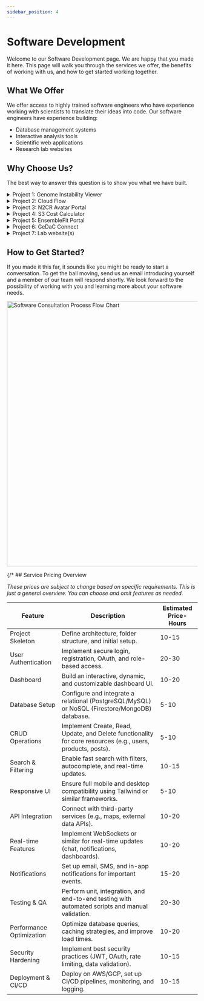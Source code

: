 ```yaml
---
sidebar_position: 4
---
```


# Software Development

Welcome to our Software Development page. We are happy that you made it here. This page will walk you through the services we offer, the benefits of working with us, and how to get started working together.

## What We Offer

We offer access to highly trained software engineers who have experience working with scientists to translate their ideas into code. Our software engineers have experience building:

- Database management systems
- Interactive analysis tools
- Scientific web applications
- Research lab websites

## Why Choose Us?

The best way to answer this question is to show you what we have built.

<details>

<summary>Project 1: Genome Instability Viewer</summary>

[**Genome Instability Viewer**](https://cnavisualizer.pittlabgenomics.com/home) is an interactive web application that integrates genomic instability scores and copy number signatures with molecular and clinical features from patient data.

</details>

<details>

<summary>Project 2: Cloud Flow</summary>

[**CloudFlow**](https://www.cloudflow.gedac.org/) is a web application that allows NUS faculty, staff and students to run best-practice bioinformatic pipelines in the cloud. For more information about this application, please visit our [online documentation](https://docs.cloudflow.gedac.org/)

</details>

<details>

<summary>Project 3: N2CR Avatar Portal</summary>

[**N2CR Avatar Portal**](https://n2cr.gedac.org/login) is a web application that allows users to add, update, and query model records from the N2CR patient-derived-model database. For more information about this application, please visit our [online documentation](https://n2cr.gedac.org/guide).

</details>


<details>

<summary>Project 4: S3 Cost Calculator</summary>

[**S3 Calculator**](https://www.s3.gedac.org/) is a web application written in Python that helps researchers estimate the cost of storing and retrieving genomic data from different Amazon S3 storage classes. 

</details>
<details>
<summary>Project 5: EnsembleFit Portal</summary>

[**EnsembleFit**](https://www.ensemblefit.pittlabgenomics.com/) Implemented the MutSig web-app as part of the EnsembleFit project, enabling users to process, analyze, and download mutation signature insights.

</details>

<details>
<summary>Project 6: GeDaC Connect</summary>

[**GeDaC Connect**](https://connect.gedac.org/) is a platform that allows users to track, manage and analyze data received by our sequencing provider in Singapore.

</details>

<details>

<summary>Project 7: Lab website(s)</summary>

We develop professional websites for academic labs that effectively showcase their research, team members, and publications.  Check out a sample of our work by viewing the lab website of [**Dr. Jason J. Pitt**](https://www.pittlabgenomics.com/) from the Cancer Science Institute of Singapore.

</details>

## How to Get Started?

If you made it this far, it sounds like you might be ready to start a conversation. To get the ball moving, send us an email introducing yourself and a member of our team will respond shortly. We look forward to the possibility of working with you and learning more about your software needs.

<img 
    src={flowChartImage}
    alt="Software Consultation Process Flow Chart" 
    width="700" 
    height="auto" 
/>

{/* ## Service Pricing Overview

*These prices are subject to change based on specific requirements. This is just a general overview. You can choose and omit features as needed.*

| Feature             | Description                                                                 | Estimated Price-Hours |
|---------------------|---------------------------------------------------------------------------|----------------|
| Project Skeleton   | Define architecture, folder structure, and initial setup.                | 10-15          |
| User Authentication | Implement secure login, registration, OAuth, and role-based access.     | 20-30          |
| Dashboard          | Build an interactive, dynamic, and customizable dashboard UI.            | 10-20          |
| Database Setup     | Configure and integrate a relational (PostgreSQL/MySQL) or NoSQL (Firestore/MongoDB) database. | 5-10 |
| CRUD Operations    | Implement Create, Read, Update, and Delete functionality for core resources (e.g., users, products, posts). | 5-10 |
| Search & Filtering | Enable fast search with filters, autocomplete, and real-time updates.    | 10-15          |
| Responsive UI      | Ensure full mobile and desktop compatibility using Tailwind or similar frameworks. | 5-10 |
| API Integration    | Connect with third-party services (e.g., maps, external data APIs). | 10-20 |
| Real-time Features | Implement WebSockets or similar for real-time updates (chat, notifications, dashboards). | 10-20 |
| Notifications      | Set up email, SMS, and in-app notifications for important events.        | 15-20          |
| Testing & QA       | Perform unit, integration, and end-to-end testing with automated scripts and manual validation. | 20-30 |
| Performance Optimization | Optimize database queries, caching strategies, and improve load times. | 10-20 |
| Security Hardening | Implement best security practices (JWT, OAuth, rate limiting, data validation). | 10-15 |
| Deployment & CI/CD | Deploy on AWS/GCP, set up CI/CD pipelines, monitoring, and logging.     | 10-15  | */}